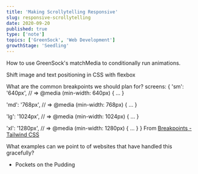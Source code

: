 ```yaml
---
title: 'Making Scrollytelling Responsive'
slug: responsive-scrollytelling
date: 2020-09-20
published: true
type: ['note']
topics: ['GreenSock', 'Web Development']
growthStage: 'Seedling'
---
```


<IntroParagraph>



</IntroParagraph>

How to use GreenSock's matchMedia to conditionally run animations.

Shift image and text positioning in CSS with flexbox

What are the common breakpoints we should plan for?
screens: {
'sm': '640px',
// => @media (min-width: 640px) { ... }

'md': '768px',
// => @media (min-width: 768px) { ... }

'lg': '1024px',
// => @media (min-width: 1024px) { ... }

'xl': '1280px',
// => @media (min-width: 1280px) { ... }
}
From [Breakpoints - Tailwind CSS](https://tailwindcss.com/docs/breakpoints)

What examples can we point to of websites that have handled this gracefully?

- Pockets on the Pudding